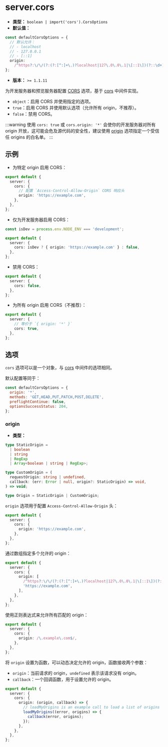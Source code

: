 # server.cors

- **类型：** `boolean | import('cors').CorsOptions`
- **默认值：**

```ts
const defaultCorsOptions = {
  // 默认允许：
  // - localhost
  // - 127.0.0.1
  // - [::1]
  origin:
    /^https?:\/\/(?:(?:[^:]+\.)?localhost|127\.0\.0\.1|\[::1\])(?::\d+)?$/,
};
```

- **版本：** `>= 1.1.11`

为开发服务器和预览服务器配置 [CORS](https://developer.mozilla.org/zh-CN/docs/Web/HTTP/CORS) 选项，基于 [cors](https://github.com/expressjs/cors) 中间件实现。

- `object`：启用 CORS 并使用指定的选项。
- `true`：启用 CORS 并使用默认选项（允许所有 origin，不推荐）。
- `false`：禁用 CORS。

:::warning
使用 `cors: true` 或 `cors.origin: '*'` 会使你的开发服务器对所有 origin 开放，这可能会危及源代码的安全性，建议使用 [origin](#origin) 选项指定一个受信任 origins 的白名单。
:::

## 示例

- 为特定 origin 启用 CORS：

```ts title="rsbuild.config.ts"
export default {
  server: {
    cors: {
      // 配置 `Access-Control-Allow-Origin` CORS 响应头
      origin: 'https://example.com',
    },
  },
};
```

- 仅为开发服务器启用 CORS：

```ts title="rsbuild.config.ts"
const isDev = process.env.NODE_ENV === 'development';

export default {
  server: {
    cors: isDev ? { origin: 'https://example.com' } : false,
  },
};
```

- 禁用 CORS：

```ts title="rsbuild.config.ts"
export default {
  server: {
    cors: false,
  },
};
```

- 为所有 origin 启用 CORS（不推荐）：

```ts title="rsbuild.config.ts"
export default {
  server: {
    // 等价于 `{ origin: '*' }`
    cors: true,
  },
};
```

## 选项

`cors` 选项可以是一个对象，与 [cors](https://github.com/expressjs/cors) 中间件的选项相同。

默认配置等同于：

```js
const defaultCorsOptions = {
  origin: '*',
  methods: 'GET,HEAD,PUT,PATCH,POST,DELETE',
  preflightContinue: false,
  optionsSuccessStatus: 204,
};
```

### origin

- **类型：**

```ts
type StaticOrigin =
  | boolean
  | string
  | RegExp
  | Array<boolean | string | RegExp>;

type CustomOrigin = (
  requestOrigin: string | undefined,
  callback: (err: Error | null, origin?: StaticOrigin) => void,
) => void;

type Origin = StaticOrigin | CustomOrigin;
```

`origin` 选项用于配置 `Access-Control-Allow-Origin` 头：

```ts title="rsbuild.config.ts"
export default {
  server: {
    cors: {
      origin: 'https://example.com',
    },
  },
};
```

通过数组指定多个允许的 origin：

```ts title="rsbuild.config.ts"
export default {
  server: {
    cors: {
      origin: [
        /^https?:\/\/(?:(?:[^:]+\.)?localhost|127\.0\.0\.1|\[::1\])(?::\d+)?$/,
        'https://example.com',
      ],
    },
  },
};
```

使用正则表达式来允许所有匹配的 origin：

```ts title="rsbuild.config.ts"
export default {
  server: {
    cors: {
      origin: /\.example\.com$/,
    },
  },
};
```

将 `origin` 设置为函数，可以动态决定允许的 origin，函数接收两个参数：

- `origin`：当前请求的 origin，`undefined` 表示该请求没有 origin。
- `callback`：一个回调函数，用于设置允许的 origin。

```ts title="rsbuild.config.ts"
export default {
  server: {
    cors: {
      origin: (origin, callback) => {
        // loadMyOrigins is an example call to load a list of origins
        loadMyOrigins((error, origins) => {
          callback(error, origins);
        });
      },
    },
  },
};
```
